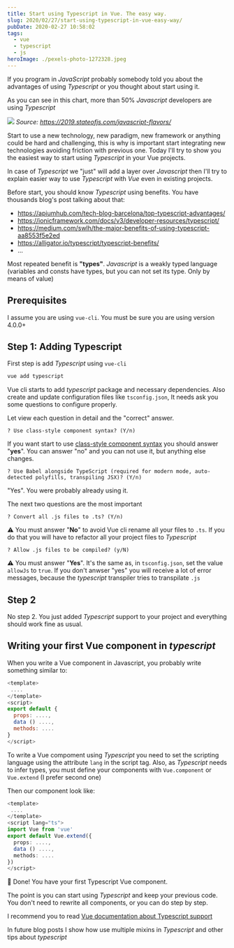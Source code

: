 ```yaml
---
title: Start using Typescript in Vue. The easy way.
slug: 2020/02/27/start-using-typescript-in-vue-easy-way/
pubDate: 2020-02-27 10:58:02
tags:
  - vue
  - typescript
  - js
heroImage: ./pexels-photo-1272328.jpeg
---
```


If you program in _JavaScript_ probably somebody told you about the advantages of using _Typescript_ or you thought about start using it.

As you can see in this chart, more than 50% _Javascript_ developers are using _Typescript_

![](/images/javascript_flavors_section_overview.png)
_Source: https://2019.stateofjs.com/javascript-flavors/_

Start to use a new technology, new paradigm, new framework or anything could be hard and challenging, this is why is important start integrating new technologies avoiding friction with previous one. Today I'll try to show you the easiest way to start using _Typescript_ in your Vue projects.

In case of _Typescript_ we "just" will add a layer over _Javascript_ then I'll try to explain easier way to use _Typescript_ with _Vue_ even in existing projects.

Before start, you should know _Typescript_ using benefits. You have thousands blog's post talking about that:

- https://apiumhub.com/tech-blog-barcelona/top-typescript-advantages/
- https://ionicframework.com/docs/v3/developer-resources/typescript/
- https://medium.com/swlh/the-major-benefits-of-using-typescript-aa8553f5e2ed
- https://alligator.io/typescript/typescript-benefits/
- ...

Most repeated benefit is **"types"**. _Javascript_ is a weakly typed language (variables and consts have types, but you can not set its type. Only by means of value)

## Prerequisites

I assume you are using `vue-cli`. You must be sure you are using version 4.0.0+

## Step 1: Adding Typescript

First step is add _Typescript_ using `vue-cli`

```bash
vue add typescript
```

Vue cli starts to add _typescript_ package and necessary dependencies. Also create and update configuration files like `tsconfig.json`, It needs ask you some questions to configure properly.

Let view each question in detail and the "correct" answer.

```
? Use class-style component syntax? (Y/n)
```

If you want start to use [class-style component syntax](https://vuejs.org/v2/guide/typescript.html#Class-Style-Vue-Components) you should answer "**yes**". You can answer "no" and you can not use it, but anything else changes.

```
? Use Babel alongside TypeScript (required for modern mode, auto-detected polyfills, transpiling JSX)? (Y/n)
```

"Yes". You were probably already using it.

The next two questions are the most important

```
? Convert all .js files to .ts? (Y/n)
```

:warning: You must answer "**No**" to avoid Vue cli rename all your files to `.ts`. If you do that you will have to refactor all your project files to _Typescript_

```
? Allow .js files to be compiled? (y/N)
```

:warning: You must answer "**Yes**". It's the same as, in `tsconfig.json`, set the value `allowJs` to `true`. If you don't anwser "yes" you will receive a lot of error messages, because the _typescript_ transpiler tries to transpilate `.js`

## Step 2

No step 2. You just added _Typescript_ support to your project and everything should work fine as usual.

## Writing your first Vue component in _typescript_

When you write a Vue component in Javascript, you probably write something similar to:

```js
<template>
 ....
</template>
<script>
export default {
  props: ....,
  data () ....,
  methods: ....
}
</script>
```

To write a Vue compoment using _Typescript_ you need to set the scripting language using the attribute `lang` in the script tag.
Also, as _Typescript_ needs to infer types, you must define your components with `Vue.component` or `Vue.extend` (I prefer second one)

Then our component look like:

```typescript
<template>
 ....
</template>
<script lang="ts">
import Vue from 'vue'
export default Vue.extend({
  props: ....,
  data () ....,
  methods: ....
})
</script>
```

:tada: Done! You have your first Typescript Vue component.

The point is you can start using _Typescript_ and keep your previous code. You don't need to rewrite all components, or you can do step by step.

I recommend you to read [Vue documentation about Typescript support](https://vuejs.org/v2/guide/typescript.html)

In future blog posts I show how use multiple mixins in _Typescript_ and other tips about _typescript_
